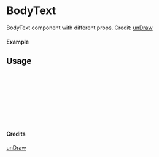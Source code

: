 
<Meta of={BodyText} title="unDraw/BodyText" />

# BodyText

BodyText component with different props.
Credit: [unDraw](https://undraw.co/illustrations)

#### Example

<Canvas of={BodyText.Primary} />

## Usage

```ts
import { BodyText } from "yadl-ui";

const Example = () => {
  return (
      <BodyText />
  );
};

export default Example;
```

#### Credits
[unDraw](https://undraw.co/illustrations)
